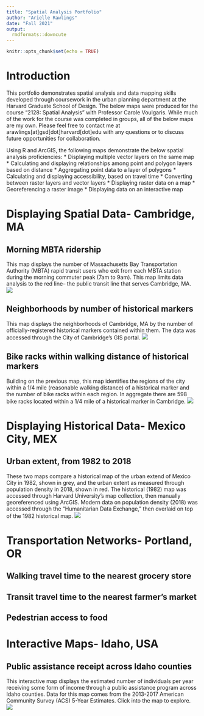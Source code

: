 ```yaml
---
title: "Spatial Analysis Portfolio"
author: "Arielle Rawlings"
date: "Fall 2021"
output: 
  rmdformats::downcute
---
```


```r
knitr::opts_chunk$set(echo = TRUE)
```

# Introduction
This portfolio demonstrates spatial analysis and data mapping skills developed through coursework in the urban planning department at the Harvard Graduate School of Design. The below maps were produced for the course "2128: Spatial Analysis" with Professor Carole Voulgaris. While much of the work for the course was completed in groups, all of the below maps are my own. Please feel free to contact me at arawlings[at]gsd[dot]harvard[dot]edu with any questions or to discuss future opportunities for collaboration.

Using R and ArcGIS, the following maps demonstrate the below spatial analysis proficiencies:
* Displaying multiple vector layers on the same map
* Calculating and displaying relationships among point and polygon layers based on distance
* Aggregating point data to a layer of polygons
* Calculating and displaying accessibility, based on travel time
* Converting between raster layers and vector layers
* Displaying raster data on a map
* Georeferencing a raster image
* Displaying data on an interactive map

# Displaying Spatial Data- Cambridge, MA

## Morning MBTA ridership
This map displays the number of Massachusetts Bay Transportation Authority (MBTA) rapid transit users who exit from each MBTA station during the morning commuter peak (7am to 9am). This map limits data analysis to the red line-- the public transit line that serves Cambridge, MA.
[![](thumbnails/cambridge_mbta.png)](https://arawlings1.github.io/portfolio/fullsize/cambridge_mbta.pdf){target="_blank"}

## Neighborhoods by number of historical markers
This map displays the neighborhoods of Cambridge, MA by the number of officially-registered historical markers contained within them. The data was accessed through the City of Cambridge's GIS portal.
[![](thumbnails/cambridge_historicalmarkers.png)](https://arawlings1.github.io/portfolio/fullsize/cambridge_historicalmarkers.pdf){target="_blank"}

## Bike racks within walking distance of historical markers
Building on the previous map, this map identifies the regions of the city within a 1/4 mile (reasonable walking distance) of a historical marker and the number of bike racks within each region. In aggregate there are 598 bike racks located within a 1/4 mile of a historical marker in Cambridge.
[![](thumbnails/cambridge_bikeracks.png)](https://arawlings1.github.io/portfolio/fullsize/cambridge_bikeracks.pdf){target="_blank"}

# Displaying Historical Data- Mexico City, MEX
## Urban extent, from 1982 to 2018
These two maps compare a historical map of the urban extend of Mexico City in 1982, shown in grey, and the urban extent as measured through population density in 2018, shown in red. The historical (1982) map was accessed through Harvard University's map collection, then manually georeferenced using ArcGIS. Modern data on population density (2018) was accessed through the "Humanitarian Data Exchange," then overlaid on top of the 1982 historical map.
[![](thumbnails/mex_urbanextent.png)](https://arawlings1.github.io/portfolio/fullsize/mex_urbanextent.png.pdf){target="_blank"}

# Transportation Networks- Portland, OR

## Walking travel time to the nearest grocery store
## Transit travel time to the nearest farmer's market
## Pedestrian access to food

# Interactive Maps- Idaho, USA

## Public assistance receipt across Idaho counties
This interactive map displays the estimated number of individuals per year receiving some form of income through a public assistance program across Idaho counties. Data for this map comes from the 2013-2017 American Community Survey (ACS) 5-Year Estimates. Click into the map to explore.
[![](thumbnails/id_pubassistance.png)](https://arawlings1.github.io/portfolio/fullsize/id_pubassistance.html){target="_blank"}